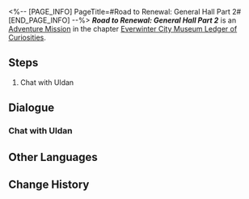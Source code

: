 <%-- [PAGE_INFO]
PageTitle=#Road to Renewal: General Hall Part 2#
[END_PAGE_INFO] --%>
{{Stub|Dialogue, characters, and location(s)}}
{{Mission Infobox
|id            = 8001242
|title         = 
|image         = Mission Road to Renewal: General Hall Part 2.png
|type          = Adventure
|event_name    = 
|chapter       = Everwinter City Museum Ledger of Curiosities
|requirements  = 
|summary       = You have recovered all the exhibits in the General Hall. Curator Uldan expresses his gratitude and offers payment for your work.
|characters    = <!--characters that appear in this mission-->
|startLocation = <!--location as it intially appears on the mission screen-->
|world         = <!--i.e. Penacony-->
|area          = <!--i.e. A Child's Dream-->
|prev          = 
|next          = 
|exp           = 
|credits       = 10000
|stellarJade   = 
|other         = {{Card List|Lost Gold Fragment*5|delim=;}}
}}
'''''Road to Renewal: General Hall Part 2''''' is an [[Adventure Mission]] in the chapter [[Everwinter City Museum Ledger of Curiosities]].

==Steps==
# Chat with Uldan

<!--
==Gameplay Notes==

--><!--
==Trial Character==

-->
==Dialogue==
{{Stub Dialogue}}
===Chat with Uldan===
{{Mission Description|type=adventure|location=<!--to be added-->|All the exhibits in the General Hall seems to have been collected. Uldan the curator has something to tell you regarding that.}}
{{Dialogue Start}}
:{{tx}}
{{Dialogue End}}

==Other Languages==
{{Other Languages
|en   = Road to Renewal: General Hall Part 2
|zhs  = 复兴历程•综合展馆•其二
|zht  = 復興歷程•綜合展館•其二
|ja   = 復興歴程・総合館・その2
|ko   = 부흥의 길•종합 전시관•2
|es   = Proceso de renovación: Sala General II
|fr   = Sur la route du renouveau : Galerie principale (partie 2)
|ru   = Путь реконструкции: Главный зал II
|th   = เส้นทางสู่การฟื้นฟู: หอจัดแสดงทั่วไป 2
|vi   = Thời Kỳ Phục Hưng - Khu Trưng Bày Tổng Hợp 2
|de   = Pfad zur Erneuerung: Hauptausstellung (Teil 2)
|id   = Perjalanan Kebangkitan: Ruang Pameran Umum (Bagian 2)
|pt   = Estrada para a Renovação: Salão Geral Parte 2
}}

==Change History==
{{Change History|1.1}}
